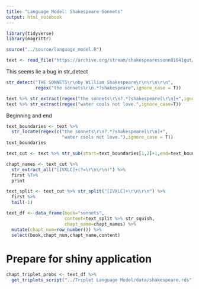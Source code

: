 ```yaml
---
title: "Language Model: Shakespeare Sonnets"
output: html_notebook
---
```


```r
library(tidyverse)
library(magrittr)

source("../source/language_model.R")
```


```r
text <- read_file("https://archive.org/stream/shakespearessonn01041gut/wssnt10.txt")
```

This seems lie a bug in str_detect

```r
str_detect("THE SONNETS\r\nby William Shakespeare\r\n\r\n\r\n",
           regex("the sonnets\r\n.*?shakespeare",ignore_case = T))
```


```r
text %>% str_extract(regex("the sonnets\r\n?.*?shakespeare[\r\n]+",ignore_case = T))
text %>% str_extract(regex("water cools not love.",ignore_case=T))
```

Beginning and end

```r
text_boundaries <- text %>%
  str_locate(regex(c("the sonnets\r\n?.*?shakespeare[\r\n]+",
                     "water cools not love."),ignore_case = T))
text_boundaries
```

```r
text_cut <- text %>% str_sub(start=text_boundaries[1,2]+1,end=text_boundaries[2,2])
```

```r
chapt_names <- text_cut %>%
  str_extract_all("[IVXLC]+(?=\r\n\r\n)") %>%
  first %T>%
  print
```

```r
text_split <- text_cut %>% str_split("[IVXLC]+\r\n\r\n") %>%
  first %>%
  tail(-1)
```

```r
text_df <- data_frame(book="sonnets",
                      content=text_split %>% str_squish,
                      chapt_name=chapt_names) %>%
  mutate(chapt_num=row_number()) %>%
  select(book,chapt_num,chapt_name,content)
```

# Prepare for shiny application

```r
chapt_triplet_probs <- text_df %>%
  get_triplets_script("../Triplet Language Model/data/shakespeare.rds")
```